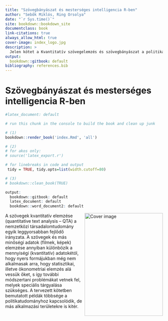 ```yaml
---
title: "Szövegbányászat és mesterséges intelligencia R-ben"
author: "Sebők Miklós, Ring Orsolya"
date: "`r Sys.time()`"
site: bookdown::bookdown_site
documentclass: book
link-citations: true
always_allow_html: true
cover-image: index_logo.jpg
description: > 
  Jelen kötet a Kvantitatív szövegelemzés és szövegbányászat a politikatudományban (L'Harmattan, 2016) című könyv folytatásaként és egyben kiegészítéseként a szövegbányászat és a mesterséges intelligencia társadalomtudományi alkalmazásának gyakorlatába nyújt bevezetést.
output:
  bookdown::gitbook: default
bibliography: references.bib
---
```


# Szövegbányászat és mesterséges intelligencia R-ben {-}

```r

#latex_document: default

# run this chunk in the console to build the book and clean up junk

# (1)
bookdown::render_book('index.Rmd', 'all')

# (2)
# for akos only: 
# source('latex_export.r')

# for linebreaks in code and output
 tidy = TRUE, tidy.opts=list(width.cutoff=80)

# (3)
# bookdown::clean_book(TRUE)

output:
  bookdown::gitbook: default
  latex_document: default
  bookdown::word_document2: default

```


<img src="figures/index_logo.png" width="250" height="328" align="right" alt="Cover image" />

A szövegek kvantitatív elemzése (quantitative text analysis -- QTA) a nemzetközi társadalomtudomány egyik leggyorsabban fejlődő irányzata. A szövegek és más minőségi adatok (filmek, képek) elemzése annyiban különbözik a mennyiségi (kvantitatív) adatokétól, hogy nyers formájukban még nem alkalmasak arra, hogy statisztikai, illetve ökonometriai elemzés alá vessük őket, s így további módszertani problémákat vetnek fel, melyek speciális tárgyalása szükséges. A tervezett kötetben bemutatott példák többsége a politikatudományhoz kapcsolódik, de más alkalmazási területekre is kitér.